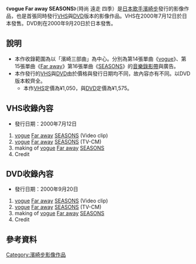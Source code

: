 {{小寫}}
{{Infobox Album
| Name           = vogue Far away SEASONS
| Type           = video
| Artist         = [[濱崎步|濱崎步]]
| Released       = 2000年7月12日(VHS)<br/>2000年9月20日(DVD)
| Recorded       = 
| Genre          = [[J-POP|J-POP]]
| Length         = 
| Label          = [[avex_trax|avex trax]]
| Producer       = 松浦勝人
| Reviews        = 
| Chart position = * 2000年間音樂DVD9名（[[oricon|oricon]]）
* 2000年間音樂錄影帶9位（oricon）
| Certification  = 
| Last album     = [[HAMASAKI_AYUMI|HAMASAKI AYUMI]]<br/>（2000年）
| This album     = '''vogue Far away SEASONS'''<br/>（2000年）
| Next album     = [[ayumi_hamasaki_concert_tour_2000_A_第1幕|ayumi hamasaki concert tour 2000 A 第1幕]]<br/>[[ayumi_hamasaki_concert_tour_2000_A_第2幕|ayumi hamasaki concert tour 2000 A 第2幕]]<br/>（2000年）
}}

《'''vogue Far away SEASONS'''》（時尚 遠走 四季）是[[日本|日本]][[歌手|歌手]][[濱崎步|濱崎步]]發行的影像作品，也是首張同時發行[[VHS|VHS]]與[[DVD|DVD]]版本的影像作品。VHS在2000年7月12日於日本發售。DVD則在2000年9月20日於日本發售。

== 說明 ==
* 本作收錄範圍為以「濱崎三部曲」為中心。分別為第14張單曲《[[Vogue_(濱崎步單曲)|vogue]]》、第15張單曲《[[Far_away|Far away]]》第16張單曲《[[SEASONS|SEASONS]]》的[[音樂錄影帶|音樂錄影帶]]與廣告。
* 本作發行的[[VHS|VHS]]與[[DVD|DVD]]由於價格與發行日期均不同，故內容亦有不同。以DVD版本較齊全。
** 本作[[VHS|VHS]]定價為¥1,050，與[[DVD|DVD]]定價為¥1,575。

== VHS收錄內容 ==
* 發行日期：2000年7月12日
# [[Vogue_(濱崎步單曲)|vogue]] [[Far_away|Far away]] [[SEASONS|SEASONS]] (Video clip)
# [[Vogue_(濱崎步單曲)|vogue]] [[Far_away|Far away]] [[SEASONS|SEASONS]] (TV-CM)
# making of [[Vogue_(濱崎步單曲)|vogue]] [[Far_away|Far away]] [[SEASONS|SEASONS]]
# Credit

== DVD收錄內容 ==
* 發行日期：2000年9月20日
# [[Vogue_(濱崎步單曲)|vogue]] [[Far_away|Far away]] [[SEASONS|SEASONS]] (Video clip)
# [[Vogue_(濱崎步單曲)|vogue]] [[Far_away|Far away]] [[SEASONS|SEASONS]] (TV-CM)
# making of [[Vogue_(濱崎步單曲)|vogue]] [[Far_away|Far away]] [[SEASONS|SEASONS]]
# Credit

== 參考資料 ==
{{濱崎步}}

[[Category:濱崎步影像作品|Category:濱崎步影像作品]]